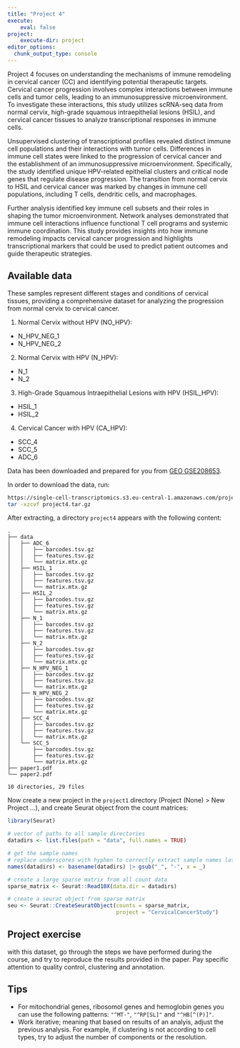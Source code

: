 ```yaml
---
title: "Project 4"
execute:
    eval: false
project:
    execute-dir: project
editor_options: 
  chunk_output_type: console
---
```


Project 4 focuses on understanding the mechanisms of immune remodeling in cervical cancer (CC) and identifying potential therapeutic targets. Cervical cancer progression involves complex interactions between immune cells and tumor cells, leading to an immunosuppressive microenvironment. To investigate these interactions, this study utilizes scRNA-seq data from normal cervix, high-grade squamous intraepithelial lesions (HSIL), and cervical cancer tissues to analyze transcriptional responses in immune cells.

Unsupervised clustering of transcriptional profiles revealed distinct immune cell populations and their interactions with tumor cells. Differences in immune cell states were linked to the progression of cervical cancer and the establishment of an immunosuppressive microenvironment. Specifically, the study identified unique HPV-related epithelial clusters and critical node genes that regulate disease progression. The transition from normal cervix to HSIL and cervical cancer was marked by changes in immune cell populations, including T cells, dendritic cells, and macrophages.

Further analysis identified key immune cell subsets and their roles in shaping the tumor microenvironment. Network analyses demonstrated that immune cell interactions influence functional T cell programs and systemic immune coordination. This study provides insights into how immune remodeling impacts cervical cancer progression and highlights transcriptional markers that could be used to predict patient outcomes and guide therapeutic strategies.

## Available data

These samples represent different stages and conditions of cervical tissues, providing a comprehensive dataset for analyzing the progression from normal cervix to cervical cancer.

1. Normal Cervix without HPV (NO_HPV):
- N_HPV_NEG_1
- N_HPV_NEG_2

2. Normal Cervix with HPV (N_HPV):
- N_1
- N_2

3. High-Grade Squamous Intraepithelial Lesions with HPV (HSIL_HPV):
- HSIL_1
- HSIL_2

4. Cervical Cancer with HPV (CA_HPV):
- SCC_4
- SCC_5
- ADC_6

Data has been downloaded and prepared for you from [GEO GSE208653](https://www.ncbi.nlm.nih.gov/geo/query/acc.cgi?acc=GSE208653). 

In order to download the data, run:

```bash
https://single-cell-transcriptomics.s3.eu-central-1.amazonaws.com/projects/data/project4.tar.gz
tar -xzcvf project4.tar.gz
```

After extracting, a directory `project4` appears with the following content:

```
.
├── data
│   ├── ADC_6
│   │   ├── barcodes.tsv.gz
│   │   ├── features.tsv.gz
│   │   └── matrix.mtx.gz
│   ├── HSIL_1
│   │   ├── barcodes.tsv.gz
│   │   ├── features.tsv.gz
│   │   └── matrix.mtx.gz
│   ├── HSIL_2
│   │   ├── barcodes.tsv.gz
│   │   ├── features.tsv.gz
│   │   └── matrix.mtx.gz
│   ├── N_1
│   │   ├── barcodes.tsv.gz
│   │   ├── features.tsv.gz
│   │   └── matrix.mtx.gz
│   ├── N_2
│   │   ├── barcodes.tsv.gz
│   │   ├── features.tsv.gz
│   │   └── matrix.mtx.gz
│   ├── N_HPV_NEG_1
│   │   ├── barcodes.tsv.gz
│   │   ├── features.tsv.gz
│   │   └── matrix.mtx.gz
│   ├── N_HPV_NEG_2
│   │   ├── barcodes.tsv.gz
│   │   ├── features.tsv.gz
│   │   └── matrix.mtx.gz
│   ├── SCC_4
│   │   ├── barcodes.tsv.gz
│   │   ├── features.tsv.gz
│   │   └── matrix.mtx.gz
│   └── SCC_5
│       ├── barcodes.tsv.gz
│       ├── features.tsv.gz
│       └── matrix.mtx.gz
├── paper1.pdf
└── paper2.pdf

10 directories, 29 files
```

Now create a new project in the `project1` directory (Project (None) > New Project ...), and create Seurat object from the count matrices:

```r
library(Seurat)

# vector of paths to all sample directories
datadirs <- list.files(path = "data", full.names = TRUE)

# get the sample names
# replace underscores with hyphen to correctly extract sample names later on
names(datadirs) <- basename(datadirs) |> gsub("_", "-", x = _)

# create a large sparse matrix from all count data
sparse_matrix <- Seurat::Read10X(data.dir = datadirs)

# create a seurat object from sparse matrix
seu <- Seurat::CreateSeuratObject(counts = sparse_matrix,
                                  project = "CervicalCancerStudy")
```


::: {.callout-important}
## Project exercise

with this dataset, go through the steps we have performed during the course, and try to reproduce the results provided in the paper. Pay specific attention to quality control, clustering and annotation. 
:::

## Tips

- For mitochondrial genes, ribosomol genes and hemoglobin genes you can use the following patterns: `"^MT-"`, `"^RP[SL]"` and `"^HB[^(P)]"`. 
- Work iterative; meaning that based on results of an analyis, adjust the previous analysis. For example, if clustering is not according to cell types, try to adjust the number of components or the resolution. 
